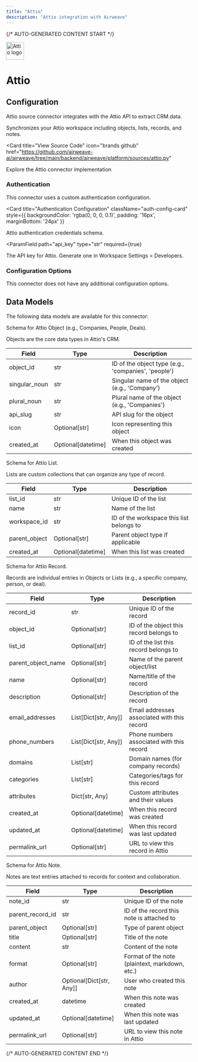 ```yaml
---
title: "Attio"
description: "Attio integration with Airweave"
---
```


{/* AUTO-GENERATED CONTENT START */}



<div className="connector-header" style={{ display: 'flex', alignItems: 'center', gap: '12px', marginBottom: '24px' }}>
  <img src="icon.svg" alt="Attio logo" width="48" height="48" className="connector-icon" />
  <h1 style={{ margin: 0 }}>Attio</h1>
</div>

## Configuration

Attio source connector integrates with the Attio API to extract CRM data.

Synchronizes your Attio workspace including objects, lists, records, and notes.

<Card
  title="View Source Code"
  icon="brands github"
  href="https://github.com/airweave-ai/airweave/tree/main/backend/airweave/platform/sources/attio.py"
>
  Explore the Attio connector implementation
</Card>

### Authentication

This connector uses a custom authentication configuration.

<Card
  title="Authentication Configuration"
  className="auth-config-card"
  style={{ backgroundColor: 'rgba(0, 0, 0, 0.1)', padding: '16px', marginBottom: '24px' }}
>

Attio authentication credentials schema.

<ParamField
  path="api_key"
  type="str"
  required={true}
>
  The API key for Attio. Generate one in Workspace Settings &gt; Developers.
</ParamField>
</Card>

### Configuration Options

This connector does not have any additional configuration options.

## Data Models

The following data models are available for this connector:

<Accordion title="AttioObjectEntity">

Schema for Attio Object (e.g., Companies, People, Deals).

Objects are the core data types in Attio's CRM.

| Field | Type | Description |
|-------|------|-------------|
| object_id | str | ID of the object type (e.g., 'companies', 'people') |
| singular_noun | str | Singular name of the object (e.g., 'Company') |
| plural_noun | str | Plural name of the object (e.g., 'Companies') |
| api_slug | str | API slug for the object |
| icon | Optional[str] | Icon representing this object |
| created_at | Optional[datetime] | When this object was created |

</Accordion>
<Accordion title="AttioListEntity">

Schema for Attio List.

Lists are custom collections that can organize any type of record.

| Field | Type | Description |
|-------|------|-------------|
| list_id | str | Unique ID of the list |
| name | str | Name of the list |
| workspace_id | str | ID of the workspace this list belongs to |
| parent_object | Optional[str] | Parent object type if applicable |
| created_at | Optional[datetime] | When this list was created |

</Accordion>
<Accordion title="AttioRecordEntity">

Schema for Attio Record.

Records are individual entries in Objects or Lists (e.g., a specific company, person, or deal).

| Field | Type | Description |
|-------|------|-------------|
| record_id | str | Unique ID of the record |
| object_id | Optional[str] | ID of the object this record belongs to |
| list_id | Optional[str] | ID of the list this record belongs to |
| parent_object_name | Optional[str] | Name of the parent object/list |
| name | Optional[str] | Name/title of the record |
| description | Optional[str] | Description of the record |
| email_addresses | List[Dict[str, Any]] | Email addresses associated with this record |
| phone_numbers | List[Dict[str, Any]] | Phone numbers associated with this record |
| domains | List[str] | Domain names (for company records) |
| categories | List[str] | Categories/tags for this record |
| attributes | Dict[str, Any] | Custom attributes and their values |
| created_at | Optional[datetime] | When this record was created |
| updated_at | Optional[datetime] | When this record was last updated |
| permalink_url | Optional[str] | URL to view this record in Attio |

</Accordion>
<Accordion title="AttioNoteEntity">

Schema for Attio Note.

Notes are text entries attached to records for context and collaboration.

| Field | Type | Description |
|-------|------|-------------|
| note_id | str | Unique ID of the note |
| parent_record_id | str | ID of the record this note is attached to |
| parent_object | Optional[str] | Type of parent object |
| title | Optional[str] | Title of the note |
| content | str | Content of the note |
| format | Optional[str] | Format of the note (plaintext, markdown, etc.) |
| author | Optional[Dict[str, Any]] | User who created this note |
| created_at | datetime | When this note was created |
| updated_at | Optional[datetime] | When this note was last updated |
| permalink_url | Optional[str] | URL to view this note in Attio |

</Accordion>




{/* AUTO-GENERATED CONTENT END */}